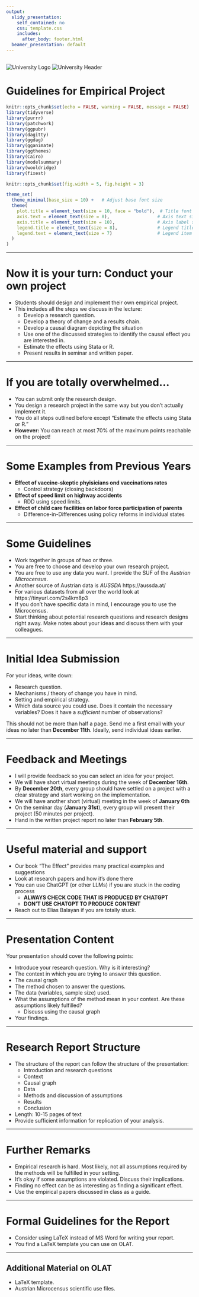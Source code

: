 ```yaml
---
output:
  slidy_presentation:
    self_contained: no
    css: template.css
    includes:
      after_body: footer.html
  beamer_presentation: default
---
```


## 

<div class="header-container first-slide-header">
  <img src="logo.jpg" class="logo" alt="University Logo">
  <img src="uibk_header1.png" class="header-image" alt="University Header">
  <h1>Guidelines for Empirical Project</h1> 
</div>



```r
knitr::opts_chunk$set(echo = FALSE, warning = FALSE, message = FALSE)
library(tidyverse)
library(purrr)
library(patchwork)
library(ggpubr)
library(dagitty)
library(ggdag)
library(gganimate)
library(ggthemes)
library(Cairo)
library(modelsummary)
library(wooldridge)
library(fixest)

knitr::opts_chunk$set(fig.width = 5, fig.height = 3)

theme_set(
  theme_minimal(base_size = 10) +   # Adjust base font size
  theme(
    plot.title = element_text(size = 10, face = "bold"),  # Title font size and boldness
    axis.text = element_text(size = 8),                  # Axis text size
    axis.title = element_text(size = 10),                # Axis label size
    legend.title = element_text(size = 8),               # Legend title font size
    legend.text = element_text(size = 7)                 # Legend item font size
  )
)
```

---

# Now it is your turn: Conduct your own project

- Students should design and implement their own empirical project.
- This includes all the steps we discuss in the lecture:
  - Develop a research question.
  - Develop a theory of change and a results chain.
  - Develop a causal diagram depicting the situation
  - Use one of the discussed strategies to identify the causal effect you are interested in.
  - Estimate the effects using Stata or R.
  - Present results in seminar and written paper.

---

# If you are totally overwhelmed...

- You can submit only the research design.
- You design a research project in the same way but you don't actually implement it.
- You do all steps outlined before except "Estimate the effects using Stata or R."
- **However: ** You can reach at most 70% of the maximum points reachable on the project! 

---

# Some Examples from Previous Years

- **Effect of vaccine-skeptic phyisicians ond vaccinations rates**
  - Control strategy (closing backdoors)
- **Effect of speed limit on highway accidents**
  - RDD using speed limits.
- **Effect of child care facilities on labor force participation of parents**
  - Difference-in-Differences using policy reforms in individual states
  
---

# Some Guidelines

- Work together in groups of two or three.
- You are free to choose and develop your own research project.
- You are free to use any data you want. I provide the SUF of the *Austrian Microcensus*. 
- Another source of Austrian data is *AUSSDA* https://aussda.at/ 
- For various datasets from all over the world look at https://tinyurl.com/2s4km8p3 
- If you don’t have specific data in mind, I encourage you to use the Microcensus.
- Start thinking about potential research questions and research designs right away. Make notes about your ideas and discuss them with your colleagues.

---

# Initial Idea Submission

For your ideas, write down:

- Research question.
- Mechanisms / theory of change you have in mind.
- Setting and empirical strategy.
- Which data source you could use. Does it contain the necessary variables? Does it have a *sufficient* number of observations?

This should not be more than half a page. Send me a first email with your ideas no later than **December 11th**. Ideally, send individual ideas earlier.

---

# Feedback and Meetings

- I will provide feedback so you can select an idea for your project.
- We will have short virtual meetings during the week of **December 16th**.
- By **December 20th**, every group should have settled on a project with a clear strategy and start working on the implementation.
- We will have another short (virtual) meeting in the week of **January 6th**
- On the seminar day (**January 31st**), every group will present their project (50 minutes per project).
- Hand in the written project report no later than **February 5th**.

---

# Useful material and support

- Our book "The Effect" provides many practical examples and suggestions
- Look at research papers and how it's done there
- You can use ChatGPT (or other LLMs) if you are stuck in the coding process
  - **ALWAYS CHECK CODE THAT IS PRODUCED BY CHATGPT**
  - **DON'T USE CHATGPT TO PRODUCE CONTENT**
- Reach out to Elias Balayan if you are totally stuck.

---

# Presentation Content

Your presentation should cover the following points:

- Introduce your research question. Why is it interesting?
- The context in which you are trying to answer this question.
- The causal graph
- The method chosen to answer the questions.
- The data (variables, sample size) used.
- What the assumptions of the method mean in your context. Are these assumptions likely fulfilled?
  - Discuss using the causal graph
- Your findings.

---

# Research Report Structure

- The structure of the report can follow the structure of the presentation:
  - Introduction and research questions
  - Context
  - Causal graph
  - Data
  - Methods and discussion of assumptions
  - Results
  - Conclusion
- Length: 10-15 pages of text
- Provide sufficient information for replication of your analysis.

---

# Further Remarks

- Empirical research is hard. Most likely, not all assumptions required by the methods will be fulfilled in your setting.
- It's okay if some assumptions are violated. Discuss their implications.
- Finding no effect can be as interesting as finding a significant effect.
- Use the empirical papers discussed in class as a guide.

---

# Formal Guidelines for the Report

- Consider using LaTeX instead of MS Word for writing your report.
- You find a LaTeX template you can use on OLAT.

---

## Additional Material on OLAT

- LaTeX template.
- Austrian Microcensus scientific use files.